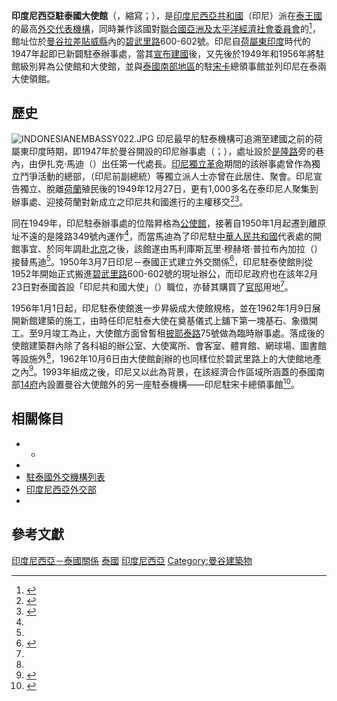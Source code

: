 {{noteTA
|G1=地名
}}
{{Infobox diplomatic mission
| name= 印度尼西亞駐泰國大使館<br><small>{{lang|id|Kedutaan Besar Republik Indonesia di Bangkok}}</small><br><small>{{lang|th|สถานเอกอัครราชทูตอินโดนีเซียประจำประเทศไทย}}</small><br>[[File:National_emblem_of_Indonesia_Garuda_Pancasila.svg|120px]]
| image= 
| open = 1947（辦事處）<br>1949（公使館）<br>1956（大使館）
|caption = 
| address =[[碧武里路|碧武里路]]600-602號
| location= {{THA}}[[曼谷|曼谷]][[拉差貼威縣|拉差貼威縣]]<br>郵遞區號：10400
| ambassador=拉赫瑪特·布迪曼<br><small>（{{lang|id|Rachmat Budiman}}）</small>
| department={{flagicon|INA}} [[印度尼西亞外交部|印度尼西亞外交部]]
  | lat_degrees = 13
  | lat_minutes = 45
  | lat_seconds = 04.4
  | lat_direction = N
  | long_degrees = 100
  | long_minutes = 32
  | long_seconds = 11.6
  | long_direction = E
|website =http://www.kemlu.go.id/Bangkok/
}}

'''印度尼西亞駐泰國大使館'''（{{lang-id|Kedutaan Besar Republik Indonesia di Bangkok}}，縮寫{{lang|id|KBRI Bangkok}}；{{lang-th|สถานเอกอัครราชทูต<!---->อินโดนีเซีย<!---->ประจำ<!---->ประเทศไทย}}），是[[印度尼西亞共和國|印度尼西亞共和國]]（印尼）派在[[泰王國|泰王國]]的最高[[外交代表機構|外交代表機構]]，同時兼作該國對[[聯合國亞洲及太平洋經濟社會委員會|聯合國亞洲及太平洋經濟社會委員會]]的{{Link-en|常駐代表處|Permanent representative}}<ref name="兼">{{Cite web |language=en |script-title=en:Official and Staff |author= |publisher={{lang|en|Embassy of the Republic of Indonesia in Bangkok, Kingdom of Thailand}} |url=http://www.kemlu.go.id/bangkok/en/tentang-perwakilan/pejabat-dan-staff.aspx |deadurl=yes |accessdate=2016-05-26 |archiveurl=https://web.archive.org/web/20160526072106/http://www.kemlu.go.id/bangkok/en/tentang-perwakilan/pejabat-dan-staff.aspx |archivedate=2016-05-26 }}</ref>，館址位於[[曼谷|曼谷]][[拉差貼威縣|拉差貼威縣]]內的[[碧武里路|碧武里路]]600-602號。印尼自[[荷屬東印度|荷屬東印度]]時代的1947年起即已新闢駐泰辦事處，當其[[印尼獨立宣言|宣布建國]]後，又先後於1949年和1956年將駐館級別昇為公使館和大使館，並與[[泰國南部地區|泰國南部地區]]的駐[[宋卡|宋卡]]總領事館並列印尼在泰兩大使領館。

==歷史==
[[File:INDONESIANEMBASSY022.JPG|thumb]]
印尼最早的駐泰機構可追溯至建國之前的荷屬東印度時期，即1947年於曼谷開設的印尼辦事處（{{lang|id|Indonesian Office}}；{{lang|id|INDOFF}}），處址設於[[是隆路|是隆路]]旁的巷內，由伊扎克·馬迪（{{lang|id|Izak Mahdi}}）出任第一代處長。[[印度尼西亞獨立革命|印尼獨立革命]]期間的該辦事處曾作為獨立鬥爭活動的總部，{{Link-en|亞當·馬力克|Adam Malik}}（印尼前副總統）等獨立派人士亦曾在此居住、聚會。印尼宣告獨立、脫離[[荷蘭|荷蘭]]殖民後的1949年12月27日，更有1,000多名在泰印尼人聚集到辦事處、迎接荷蘭對新成立之印尼共和國進行的主權移交<ref name="館史">{{Cite web |language=id |script-title=id:Indonesia |author= |publisher={{lang|id|Kedutaan Besar Republik Indonesia di Bangkok, Kerajaan Thailand}} |url=http://www.kemlu.go.id/bangkok/en/Pages/Indonesia.aspx |deadurl=yes |accessdate=2016-05-23 |archiveurl=https://web.archive.org/web/20160517151106/http://www.kemlu.go.id/bangkok/en/Pages/Indonesia.aspx |archivedate=2016-05-17 }}</ref><ref name="bigchilli">{{Cite web |language=en |script-title=en:Indonesian Ambassador: a man of the people |author= |publisher={{lang|en|The Big Chilli Magazine}} |url=http://www.thebigchilli.com/features/indonesian-ambassador-a-man-of-the-people |deadurl=no |date=2013-03-07 |accessdate=2016-05-18 |archiveurl=https://web.archive.org/web/20160518005205/http://www.thebigchilli.com/features/indonesian-ambassador-a-man-of-the-people |archivedate=2016-05-18 }}</ref>。

同在1949年，印尼駐泰辦事處的位階昇格為[[公使館|公使館]]，接著自1950年1月起遷到離原址不遠的是隆路349號內運作<ref name="館史"></ref>，而當馬迪為了印尼駐[[中華人民共和國|中華人民共和國]]代表處的開館事宜、於同年調赴[[北京|北京]]之後，該館遂由馬利庫斯瓦里·穆赫塔·普拉布內加拉（{{lang|id|Malikuswari Muchtar Prabunegara}}）接替馬迪{{Link-en|使領館館長|Head of mission|主持館務}}<ref name="館史"></ref>。1950年3月7日印尼－泰國正式建立外交關係<ref>{{cite web 
 |url=http://www.kemlu.go.id/bangkok/id/berita-agenda/berita-perwakilan/Pages/Closing-Ceremony-of-Events-in-Commemoration-of-the-65th-Anniversary-of-Indonesia-%E2%80%93-Thailand-Relations.aspx 
 |archiveurl=https://web.archive.org/web/20160525114835/http://www.kemlu.go.id/bangkok/id/berita-agenda/berita-perwakilan/Pages/Closing-Ceremony-of-Events-in-Commemoration-of-the-65th-Anniversary-of-Indonesia-%E2%80%93-Thailand-Relations.aspx 
 |archivedate=2016-05-25 
 |accessdate=2016-05-25 
 |date=2015-12-08 
 |deadurl=yes 
 |script-title=id: International Seminar "The 60th Anniversary of the Indonesia-Thailand Diplomatic Relations" 
 |language=id 
 |publisher={{lang|id|Kedutaan Besar Republik Indonesia di Bangkok, Kerajaan Thailand}} 
 }}</ref>，印尼駐泰使館則從1952年開始正式搬進[[碧武里路|碧武里路]]600-602號的現址辦公，而印尼政府也在該年2月23日對泰國首設「印尼共和國大使」（{{lang|id|Duta Besar RI}}）職位，亦替其購買了[[官邸|官邸]]用地<ref name="館史"></ref>。

1956年1月1日起，印尼駐泰使館進一步昇級成大使館規格，並在1962年1月9日展開新館建築的施工，由時任印尼駐泰大使{{Link-id|馬斯·伊斯曼|Mas Isman}}在奠基儀式上舖下第一塊基石、象徵開工。至9月竣工為止，大使館方面曾暫租[[披耶泰路|披耶泰路]]75號做為臨時辦事處。落成後的使館建築群內除了各科組的辦公室、大使寓所、會客室、體育館、網球場、圖書館等設施外<ref name="館史"></ref>，1962年10月6日由大使館創辦的{{Link-ko|曼谷印度尼西亞學校|Indonesian School of Bangkok|曼谷印尼學校}}也同樣位於碧武里路上的大使館地產之內<ref>{{Cite web |language=en |script-title=en:Sekolah Indonesia Bangkok |author= |publisher={{lang|en| {{Link-en|曼谷印度尼西亞學校|Indonesian School of Bangkok|Indonesian School of Bangkok}}  }} |url=http://www.sib-bangkok.org/#home |deadurl=no |accessdate=2016-05-23 |archiveurl=https://web.archive.org/web/20160412172606/http://www.sib-bangkok.org/#home |archivedate=2016-04-12 }}</ref>。1993年{{Link-en|印尼－馬來西亞－泰國增長三角區|Indonesia–Malaysia–Thailand Growth Triangle}}組成之後，印尼又以此為背景，在該經濟合作區域所涵蓋的泰國南部[[泰國行政區劃|14府]]內設置曼谷大使館外的另一座駐泰機構——印尼駐宋卡總領事館<ref name="宋卡史">{{Cite web |language=id |script-title=id:Thailand |author= |publisher={{lang|id|Konsulat Republik Indonesia di Songkhla, Kerajaan Thailand}} |url=http://www.kemlu.go.id/songkhla/en/Pages/Thailand.aspx |date=2013-03-07 |deadurl=yes |accessdate=2016-05-23 |archiveurl=https://web.archive.org/web/20160525131447/http://www.kemlu.go.id/songkhla/en/Pages/Thailand.aspx |archivedate=2016-05-25 }}</ref>。

==相關條目==
{{commonscat|Indonesian Embassy, Bangkok}}
{{Portal box|國際關係|東南亞|泰國}}
*{{Link-en|印度尼西亞－泰國關係|Indonesia–Thailand relations}}
**{{Link-ko|曼谷印度尼西亞學校|Indonesian School of Bangkok}}
*{{Link-en|印度尼西亞駐外機構列表|List of diplomatic missions of Indonesia}}
*[[駐泰國外交機構列表|駐泰國外交機構列表]]
*[[印度尼西亞外交部|印度尼西亞外交部]]
*{{Link-en|印尼－馬來西亞－泰國增長三角區|Indonesia–Malaysia–Thailand Growth Triangle}}

== 參考文獻 ==
{{Reflist|2}}
{{印度尼西亞駐外機構}}
{{駐泰國外交代表機構}}
[[Category:印度尼西亞－泰國關係|]]
[[Category:印度尼西亞駐外機構|泰國]]
[[Category:駐泰國外交代表機構|印度尼西亞]]
[[Category:曼谷建築物|Category:曼谷建築物]]
